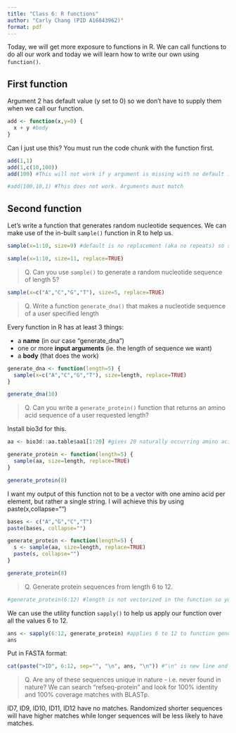 ```yaml
---
title: "Class 6: R functions"
author: "Carly Chang (PID A16843962)"
format: pdf
---
```


Today, we will get more exposure to functions in R. We can call functions to do all our work and today we will learn how to write our own using `function()`.

## First function

Argument 2 has default value (y set to 0) so we don't have to supply them when we call our function.
```r
add <- function(x,y=0) {
  x + y #body
}
```

Can I just use this? You must run the code chunk with the function first.

```r
add(1,1)
add(1,c(10,100))
add(100) #This will not work if y argument is missing with no default in function
```

```r
#add(100,10,1) #This does not work. Arguments must match
```


## Second function

Let's write a function that generates random nucleotide sequences. We can make use of the in-built `sample()` function in R to help us.

```r
sample(x=1:10, size=9) #default is no replacement (aka no repeats) so size cannot be larger than size of x
```

```r
sample(x=1:10, size=11, replace=TRUE)
```

> Q. Can you use `sample()` to generate a random nucleotide sequence of length 5?

```r
sample(x=c("A","C","G","T"), size=5, replace=TRUE)
```

> Q. Write a function `generate_dna()` that makes a nucleotide sequence of a user specified length

Every function in R has at least 3 things:

- a **name** (in our case "generate_dna")
- one or more **input arguments** (ie. the length of sequence we want)
- a **body** (that does the work)

```r
generate_dna <- function(length=5) {
  sample(x=c("A","C","G","T"), size=length, replace=TRUE)
}
```

```r
generate_dna(10)
```

> Q. Can you write a `generate_protein()` function that returns an amino acid sequence of a user requested length?

Install bio3d for this.
```r
aa <- bio3d::aa.table$aa1[1:20] #gives 20 naturally occurring amino acids
```

```r
generate_protein <- function(length=5) {
  sample(aa, size=length, replace=TRUE)
}
```

```r
generate_protein(8)
```

I want my output of this function not to be a vector with one amino acid per element, but rather a single string. I will achieve this by using paste(x,collapse="")

```r
bases <- c("A","G","C","T")
paste(bases, collapse="")
```

```r
generate_protein <- function(length=5) {
  s <- sample(aa, size=length, replace=TRUE)
  paste(s, collapse="")
}
```

```r
generate_protein(8)
```

> Q. Generate protein sequences from length 6 to 12.

```r
#generate_protein(6:12) #length is not vectorized in the function so you cannot put a vector
```

We can use the utility function `sapply()` to help us apply our function over all the values 6 to 12.

```r
ans <- sapply(6:12, generate_protein) #applies 6 to 12 to function generate_protein
ans
```

Put in FASTA format: 

```r
cat(paste(">ID", 6:12, sep="", "\n", ans, "\n")) #"\n" is new line and cat() outputs "\n" as a new line instead of a string
```

> Q. Are any of these sequences unique in nature - i.e. never found in nature? We can search "refseq-protein" and look for 100% identity and 100% coverage matches with BLASTp.

ID7, ID9, ID10, ID11, ID12 have no matches. Randomized shorter sequences will have higher matches while longer sequences will be less likely to have matches.